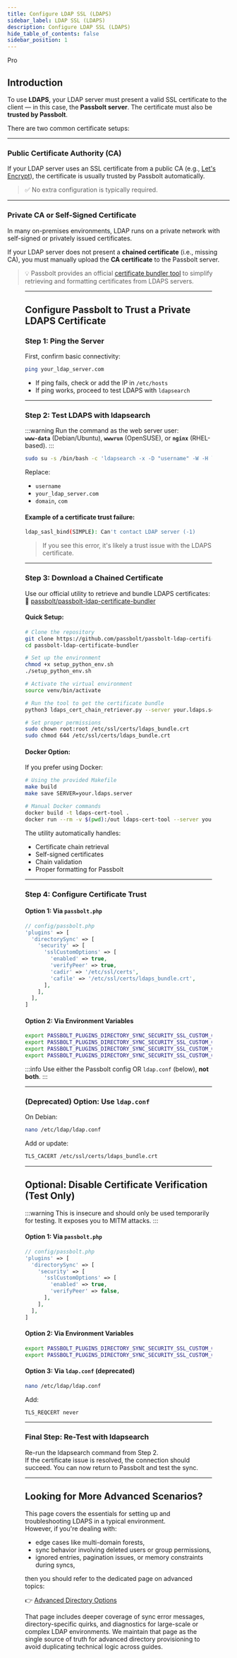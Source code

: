 ```yaml
---
title: Configure LDAP SSL (LDAPS)
sidebar_label: LDAP SSL (LDAPS)
description: Configure LDAP SSL (LDAPS)
hide_table_of_contents: false
sidebar_position: 1
---
```



<Chips link="https://www.passbolt.com/pricing/pro" isUnderMainTitle={true}>Pro</Chips>

## Introduction

To use **LDAPS**, your LDAP server must present a valid SSL certificate to the client — in this case, the **Passbolt server**. The certificate must also be **trusted by Passbolt**.

There are two common certificate setups:

---

### Public Certificate Authority (CA)

If your LDAP server uses an SSL certificate from a public CA (e.g., [Let's Encrypt](https://letsencrypt.org/)), the certificate is usually trusted by Passbolt automatically.

> ✅ No extra configuration is typically required.

---

### Private CA or Self-Signed Certificate

In many on-premises environments, LDAP runs on a private network with self-signed or privately issued certificates.

If your LDAP server does not present a **chained certificate** (i.e., missing CA), you must manually upload the **CA certificate** to the Passbolt server.

> 💡 Passbolt provides an official [certificate bundler tool](https://github.com/passbolt/passbolt-ldap-certificate-bundler) to simplify retrieving and formatting certificates from LDAPS servers.

<Figure
  src="/img/help/2020/01/AD_ldaps_ssl_certificate_error.png"
  alt="LDAP with ssl - certificate error message"
  caption="fig. LDAP with ssl - certificate error message"
/>

---

## Configure Passbolt to Trust a Private LDAPS Certificate

### Step 1: Ping the Server

First, confirm basic connectivity:

```bash
ping your_ldap_server.com
```

- If ping fails, check or add the IP in `/etc/hosts`
- If ping works, proceed to test LDAPS with `ldapsearch`

---

### Step 2: Test LDAPS with ldapsearch

:::warning
Run the command as the web server user:  
**`www-data`** (Debian/Ubuntu), **`wwwrun`** (OpenSUSE), or **`nginx`** (RHEL-based).
:::

```bash
sudo su -s /bin/bash -c 'ldapsearch -x -D "username" -W -H ldaps://your_ldap_server.com -b "dc=domain,dc=com" -d 9' www-data
```

Replace:
- `username`
- `your_ldap_server.com`
- `domain`, `com`

#### Example of a certificate trust failure:

```bash
ldap_sasl_bind(SIMPLE): Can't contact LDAP server (-1)
```

> If you see this error, it's likely a trust issue with the LDAPS certificate.

---

### Step 3: Download a Chained Certificate

Use our official utility to retrieve and bundle LDAPS certificates:  
🔗 [passbolt/passbolt-ldap-certificate-bundler](https://github.com/passbolt/passbolt-ldap-certificate-bundler)

#### Quick Setup:

```bash
# Clone the repository
git clone https://github.com/passbolt/passbolt-ldap-certificate-bundler.git
cd passbolt-ldap-certificate-bundler

# Set up the environment
chmod +x setup_python_env.sh
./setup_python_env.sh

# Activate the virtual environment
source venv/bin/activate

# Run the tool to get the certificate bundle
python3 ldaps_cert_chain_retriever.py --server your.ldaps.server > /etc/ssl/certs/ldaps_bundle.crt

# Set proper permissions
sudo chown root:root /etc/ssl/certs/ldaps_bundle.crt
sudo chmod 644 /etc/ssl/certs/ldaps_bundle.crt
```

#### Docker Option:

If you prefer using Docker:

```bash
# Using the provided Makefile
make build
make save SERVER=your.ldaps.server

# Manual Docker commands
docker build -t ldaps-cert-tool .
docker run --rm -v $(pwd):/out ldaps-cert-tool --server your.ldaps.server --output /out/ldaps_bundle.crt
```

The utility automatically handles:
- Certificate chain retrieval
- Self-signed certificates
- Chain validation
- Proper formatting for Passbolt

---

### Step 4: Configure Certificate Trust

#### Option 1: Via `passbolt.php`

```php
// config/passbolt.php
'plugins' => [
  'directorySync' => [
    'security' => [
      'sslCustomOptions' => [
        'enabled' => true,
        'verifyPeer' => true,
        'cadir' => '/etc/ssl/certs',
        'cafile' => '/etc/ssl/certs/ldaps_bundle.crt',
      ],
    ],
  ],
]
```

#### Option 2: Via Environment Variables

```bash
export PASSBOLT_PLUGINS_DIRECTORY_SYNC_SECURITY_SSL_CUSTOM_OPTIONS_ENABLED=true
export PASSBOLT_PLUGINS_DIRECTORY_SYNC_SECURITY_SSL_CUSTOM_OPTIONS_VERIFY_PEER=true
export PASSBOLT_PLUGINS_DIRECTORY_SYNC_SECURITY_SSL_CUSTOM_OPTIONS_CADIR="/etc/ssl/certs"
export PASSBOLT_PLUGINS_DIRECTORY_SYNC_SECURITY_SSL_CUSTOM_OPTIONS_CAFILE="/etc/ssl/certs/ldaps_bundle.crt"
```

:::info
Use either the Passbolt config OR `ldap.conf` (below), **not both**.
:::

---

### (Deprecated) Option: Use `ldap.conf`

On Debian:

```bash
nano /etc/ldap/ldap.conf
```

Add or update:

```bash
TLS_CACERT /etc/ssl/certs/ldaps_bundle.crt
```

---

## Optional: Disable Certificate Verification (Test Only)

:::warning
This is insecure and should only be used temporarily for testing. It exposes you to MITM attacks.
:::

#### Option 1: Via `passbolt.php`

```php
// config/passbolt.php
'plugins' => [
  'directorySync' => [
    'security' => [
      'sslCustomOptions' => [
        'enabled' => true,
        'verifyPeer' => false,
      ],
    ],
  ],
]
```

#### Option 2: Via Environment Variables

```bash
export PASSBOLT_PLUGINS_DIRECTORY_SYNC_SECURITY_SSL_CUSTOM_OPTIONS_ENABLED=true
export PASSBOLT_PLUGINS_DIRECTORY_SYNC_SECURITY_SSL_CUSTOM_OPTIONS_VERIFY_PEER=false
```

#### Option 3: Via `ldap.conf` (deprecated)

```bash
nano /etc/ldap/ldap.conf
```

Add:

```bash
TLS_REQCERT never
```

---

### Final Step: Re-Test with ldapsearch

Re-run the ldapsearch command from Step 2.  
If the certificate issue is resolved, the connection should succeed. You can now return to Passbolt and test the sync.

---

## Looking for More Advanced Scenarios?

This page covers the essentials for setting up and troubleshooting LDAPS in a typical environment.  
However, if you're dealing with:

- edge cases like multi-domain forests,
- sync behavior involving deleted users or group permissions,
- ignored entries, pagination issues, or memory constraints during syncs,

then you should refer to the dedicated page on advanced topics:

👉 [Advanced Directory Options](/admin/user-provisioning/users-directory/advanced-directory-options/)

That page includes deeper coverage of sync error messages, directory-specific quirks, and diagnostics for large-scale or complex LDAP environments. We maintain that page as the single source of truth for advanced directory provisioning to avoid duplicating technical logic across guides.

